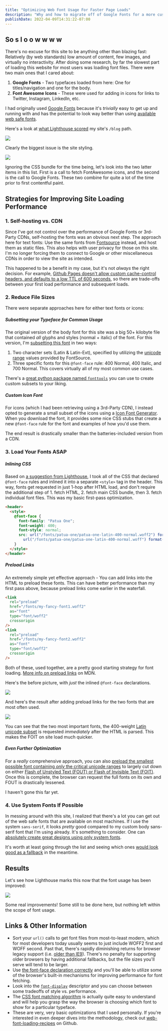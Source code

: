```yaml
---
title: "Optimizing Web Font Usage For Faster Page Loads"
description: "Why and how to migrate off of Google Fonts for a more customizable user experience."
publishDate: 2022-04-09T14:31:22-07:00
---
```




## So s l o o w w w w

There's no excuse for this site to be anything other than blazing fast: Relatively (by web standards) low amount of content, few images, and virtually no interactivity. After doing some research, by far the slowest part of loading this website for most users was loading font files. There were two main ones that I cared about:

1. **Google Fonts** - Two typefaces loaded from here: One for titles/navigation and one for the body.
2. **Font Awesome Icons** - These were used for adding in icons for links to Twitter, Instagram, LinkedIn, etc.

I had originally used [Google Fonts](https://fonts.google.com/) because it's _trivially_ easy to get up and running with and has the potential to look way better than using [available web safe fonts](https://www.cssfontstack.com/).

Here's a look at [what Lighthouse scored](https://pagespeed.web.dev/report?url=https%3A%2F%2Fzmsy.co%2Fblog) my site's `/blog` path.

<Image src={lighthouseTimes} />

Clearly the biggest issue is the site styling.

<Image src={lighthouseOpportunity} />

Ignoring the CSS bundle for the time being, let's look into the two latter items in this list. First is a call to fetch FontAwesome icons, and the second is the call to Google Fonts. These two combine for quite a lot of the time prior to first contentful paint.

## Strategies for Improving Site Loading Performance

### 1. Self-hosting vs. CDN

Since I've got not control over the performance of Google Fonts or 3rd-Party CDNs, self-hosting the fonts was an obvious next step. The approach here for text fonts: Use the same fonts from [Fontsource](https://fontsource.org/) instead, and host them as static files. This also helps with user privacy for those on this site. I'm no longer forcing them to connect to Google or other miscellaneous CDNs in order to view the site as intended.

This happened to be a benefit in my case, but it's not _always_ the right decision. For example, [Github Pages doesn't allow custom cache-control headers, and defaults to a low TTL of 600 seconds](https://retirednotout.uk/blog/2021/05/cache-control-for-github-pages), so there are trade-offs between your first load performance and subsequent loads.

### 2. Reduce File Sizes

There were separate approaches here for either text fonts or icons:

##### Subsetting your Typeface for Common Usage

The original version of the body font for this site was a big 50+ kilobyte file that contained _all_ glyphs and styles (normal + italic) of the font. For this version, I'm [subsetting this font](http://thenewcode.com/878/Slash-Page-Load-Times-With-CSS-Font-Subsetting) in two ways:

1. Two character sets (Latin & Latin-Ext), specified by utilizing the [unicode range](https://developer.mozilla.org/en-US/docs/Web/CSS/@font-face/unicode-range) values provided by FontSource.
2. Three specific fonts for this `@font-face` rule: 400 Normal, 400 Italic, and 700 Normal. This covers virtually all of my most common use cases.

There's a [great python package named `fonttools`](https://github.com/fonttools/fonttools) you can use to create custom subsets to your liking.

##### Custom Icon Font

For icons (which I had been retrieving using a 3rd-Party CDN), I instead opted to generate a small subset of the icons using a [Icon Font Generator](https://icomoon.io/app). When you download the font, it provides some nice CSS stubs that create a new `@font-face` rule for the font and examples of how you'd use them.

The end result is drastically smaller than the batteries-included version from a CDN.

### 3. Load Your Fonts ASAP

##### Inlining CSS

Based on [a suggestion from Lighthouse](https://web.dev/render-blocking-resources/?utm_source=lighthouse&utm_medium=lr#how-to-eliminate-render-blocking-scripts), I took all of the CSS that declared `@font-face` rules and inlined it into a separate `<style>` tag in the header. This way, fonts get requested in just 1-hop after HTML load, and don't require the additional step of 1. fetch HTML, 2. fetch main CSS bundle, then 3. fetch individual font files. This was my basic first-pass optimization.

```html
<header>
  <style>
    @font-face {
      font-family: "Patua One";
      font-weight: 400;
      font-style: normal;
      src: url("/fonts/patua-one/patua-one-latin-400-normal.woff2") format("woff2"),
        url("/fonts/patua-one/patua-one-latin-400-normal.woff") format("woff");
    }
  </style>
</header>
```

##### Preload Links

An extremely simple yet effective approach - You can add links into the HTML to preload these fonts. This can have better performance than my first pass above, because preload links come earlier in the waterfall.

```html
<link
  rel="preload"
  href="/fonts/my-fancy-font1.woff2"
  as="font"
  type="font/woff2"
  crossorigin
/>
<link
  rel="preload"
  href="/fonts/my-fancy-font2.woff2"
  as="font"
  type="font/woff2"
  crossorigin
/>
```

Both of these, used together, are a pretty good starting strategy for font loading. [More info on preload links](https://developer.mozilla.org/en-US/docs/Web/HTML/Link_types/preload) on MDN.

Here's the before picture, with _just_ the inlined `@font-face` declarations.

<Image src={waterfall1} />

And here's the result after adding preload links for the two fonts that are most often used.

<Image src={waterfall2} />

You can see that the two most important fonts, the 400-weight [Latin unicode subset](https://jrgraphix.net/r/Unicode/0020-007F) is requested _immediately_ after the HTML is parsed. This makes the FOIT on site load much quicker.

##### Even Further Optimization

For a _really_ comprehensive approach, you can also [preload the smallest possible font containing _only_ the critical unicode ranges](https://github.com/zachleat/web-font-loading-recipes/blob/master/critical-foft-preload.html#L7) to largely cut down on either [Flash of Unstyled Text (FOUT) or Flash of Invisible Text (FOIT)](https://css-tricks.com/fout-foit-foft/). Once this is complete, the browser can request the full fonts on its own and FOUT is drastically lessened.

I haven't gone this far yet.

### 4. Use System Fonts If Possible

In messing around with this site, I realized that there's a lot you can get out of the web safe fonts that are available on most machines. If I use the system `sans-serif`, it looks _pretty_ good compared to my custom body sans-serif font that I'm using already. It's something to consider. One can [absolutely create great designs using only system fonts](https://iainbean.com/posts/2021/system-fonts-dont-have-to-be-ugly/).

It's worth at least going through the list and seeing which ones [would look good as a fallback](https://www.cssfontstack.com/) in the meantime.

## Results

Let's see how Lighthouse marks this now that the font usage has been improved:

<Image src={lighthouseTimes2} />

Some real improvements! Some still to be done here, but nothing left within the scope of font usage.

## Links & Other Information

- Sort your `url()` calls to get font files from most-to-least modern, which for most developers today usually seems to just include WOFF2 first and WOFF second. Past that, there's rapidly diminishing returns for browser legacy support (i.e. [older than IE9](https://developer.mozilla.org/en-US/docs/Learn/CSS/Styling_text/Web_fonts#web_fonts)). There's no penalty for supporting older browsers by having additional fallbacks, but the file sizes you'll serve will tend to be larger.
- Use [the font-face declaration correctly](https://www.hacksoft.io/blog/using-multiple-font-files-the-right-way) and you'll be able to utilize some of the browser's built-in mechanisms for improving performance for font fetching.
- Look into the [`font-display`](https://developer.mozilla.org/en-US/docs/Web/CSS/@font-face/font-display) descriptor and you can choose between some tradeoffs of style vs. performance.
- The [CSS font matching algorithm](https://drafts.csswg.org/css-fonts-3/#font-matching-algorithm) is actually quite easy to understand and will help you grasp the way the browser is choosing which font to show for a particular typeface.
- These are very, very basic optimizations that I used personally. If you're interested in even deeper dives into the methodology, check out [web-font-loading-recipes](https://github.com/zachleat/web-font-loading-recipes) on Github.
